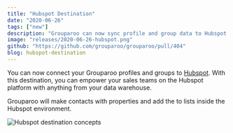 ```yaml
---
title: "Hubspot Destination"
date: "2020-06-26"
tags: ["new"]
description: "Grouparoo can now sync profile and group data to Hubspot."
image: "releases/2020-06-26-hubspot.png"
github: "https://github.com/grouparoo/grouparoo/pull/404"
blog: hubspot-destination
---
```


You can now connect your Grouparoo profiles and groups to [Hubspot](https://www.hubspot.com). With this destination, you can empower your sales teams on the Hubspot platform with anything from your data warehouse.

Grouparoo will make contacts with properties and add the to lists inside the Hubspot environment.

<Image
  alt="Hubspot destination concepts"
  src="releases/2020-06-26-hubspot.png"
  height={250}
  width={589}
/>
